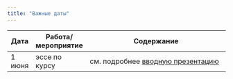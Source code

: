 ```yaml
---
title: "Важные даты"
---
```

 
Дата | Работа/мероприятие  | Содержание
-------- | -------- | --------------------------------------------------------
1 июня | эссе по курсу | см. подробнее <a href="RAPDC_intro_2025.pdf" title=>вводную презентацию</a>




